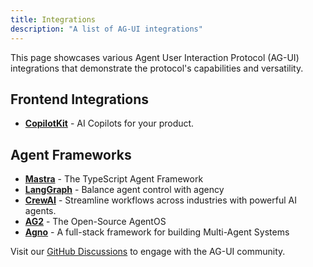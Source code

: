 ---
title: Integrations
description: "A list of AG-UI integrations"
---

This page showcases various Agent User Interaction Protocol (AG-UI) integrations
that demonstrate the protocol's capabilities and versatility.

## Frontend Integrations

- **[CopilotKit](https://copilotkit.ai)** - AI Copilots for your product.

## Agent Frameworks

- **[Mastra](https://mastra.ai)** - The TypeScript Agent Framework
- **[LangGraph](https://www.langchain.com/langgraph)** - Balance agent control
  with agency
- **[CrewAI](https://crewai.com)** - Streamline workflows across industries with
  powerful AI agents.
- **[AG2](https://ag2.ai)** - The Open-Source AgentOS
- **[Agno](https://agno.com)** - A full-stack framework for building Multi-Agent Systems

Visit our
[GitHub Discussions](https://github.com/orgs/ag-ui-protocol/discussions) to
engage with the AG-UI community.
